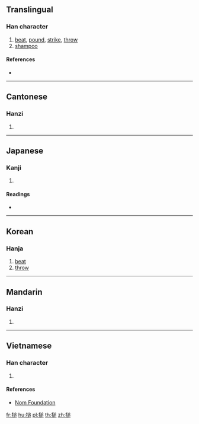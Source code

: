 {{also|捶}}
==Translingual==

===Han character===
{{Han char|rn=64|rad=手|as=10|sn=13|four=57037|canj=QYHR|ids=⿰扌追}}

# [[beat]], [[pound]], [[strike]], [[throw]]
# [[shampoo]]

====References====
* {{Han ref|kx=0447.190|dkj=12498|dj=0798.110|hdz=31920.060|uh=6425|ud=25637|bh=DDB4|bd=56756}}

----

==Cantonese==

===Hanzi===
{{yue-hanzi|jyut=[[ceoi4]]|y=cheui4}}

# {{defn|lang=yue|sort=手10}}

----

==Japanese==

===Kanji===
{{ja-kanji|grade=|rs=手10}}

# {{defn|lang=ja|sort=手10}}

====Readings====
* {{ja-readings|on=[[たい]] (tai), [[つい]] (tsui), [[ずい]] (zui)|kun=[[なげうつ]] (nageutsu)}}

----

==Korean==

===Hanja===
{{ko-hanja|hangeul=[[추]],[[퇴]]|eumhun=|rv=chu, toe|mr=ch'u, t'oe|y=chwu}}

# [[beat]]
# [[throw]]

----

==Mandarin==

===Hanzi===
{{cmn-hanzi|pin=[[chuí]] ([[chui2]])|wg=ch'ui<sup>2</sup>}}

# {{defn|lang=cmn|sort=手10}}

----

==Vietnamese==

===Han character===
{{vi-hantu|rs=手10|[[chuỳ]], [[dồi]], [[dùi]], [[giùi]], [[thuỳ]], [[truỳ]]}}

# {{defn|lang=vi|sort=手10}}

====References====
* [http://nomfoundation.org/common/nom_details.php?codepoint=6425 Nom Foundation]

[[fr:搥]]
[[hu:搥]]
[[pl:搥]]
[[th:搥]]
[[zh:搥]]